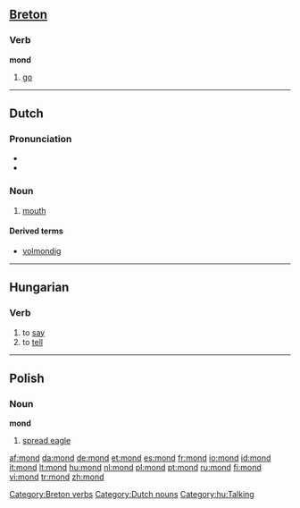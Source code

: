 {{see|Mond|MOND}}
==[[Breton]]==

===Verb===
'''mond'''

# [[go]]

[[Category:Breton verbs]]

----

==Dutch==

===Pronunciation===
*{{audio|Nl-mond.ogg|audio}}
*{{IPA|/mɔnt/}}

===Noun===
{{nl-noun|g=m|monden|mondje}}

# {{context|anatomy|lang=nl}} [[mouth]]

====Derived terms====
* [[volmondig]]

[[Category:Dutch nouns]]

----

==Hungarian==

===Verb===
{{infl|hu|verb}}

# to [[say]]
# to [[tell]]

[[Category:hu:Talking]]

----

==Polish==

===Noun===
'''mond''' {{m}}

# [[spread eagle]]

[[af:mond]]
[[da:mond]]
[[de:mond]]
[[et:mond]]
[[es:mond]]
[[fr:mond]]
[[io:mond]]
[[id:mond]]
[[it:mond]]
[[lt:mond]]
[[hu:mond]]
[[nl:mond]]
[[pl:mond]]
[[pt:mond]]
[[ru:mond]]
[[fi:mond]]
[[vi:mond]]
[[tr:mond]]
[[zh:mond]]
